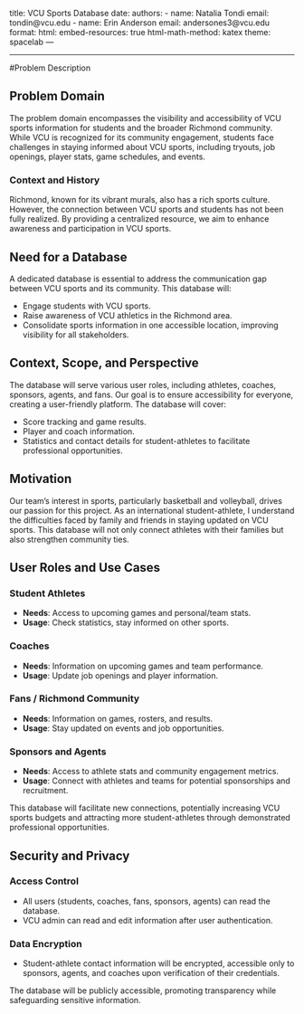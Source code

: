 title: VCU Sports Database 
date: 
authors:
    - name: Natalia Tondi
      email: tondin@vcu.edu
    - name: Erin Anderson
      email: andersones3@vcu.edu
format:
    html:
        embed-resources: true
        html-math-method: katex
        theme: spacelab
---

---

#Problem Description

## Problem Domain

The problem domain encompasses the visibility and accessibility of VCU sports information for students and the broader Richmond community. While VCU is recognized for its community engagement, students face challenges in staying informed about VCU sports, including tryouts, job openings, player stats, game schedules, and events. 

### Context and History

Richmond, known for its vibrant murals, also has a rich sports culture. However, the connection between VCU sports and students has not been fully realized. By providing a centralized resource, we aim to enhance awareness and participation in VCU sports.

## Need for a Database

A dedicated database is essential to address the communication gap between VCU sports and its community. This database will:

- Engage students with VCU sports.
- Raise awareness of VCU athletics in the Richmond area.
- Consolidate sports information in one accessible location, improving visibility for all stakeholders.

## Context, Scope, and Perspective

The database will serve various user roles, including athletes, coaches, sponsors, agents, and fans. Our goal is to ensure accessibility for everyone, creating a user-friendly platform. The database will cover:

- Score tracking and game results.
- Player and coach information.
- Statistics and contact details for student-athletes to facilitate professional opportunities.

## Motivation

Our team’s interest in sports, particularly basketball and volleyball, drives our passion for this project. As an international student-athlete, I understand the difficulties faced by family and friends in staying updated on VCU sports. This database will not only connect athletes with their families but also strengthen community ties.

## User Roles and Use Cases

### Student Athletes
- **Needs**: Access to upcoming games and personal/team stats.
- **Usage**: Check statistics, stay informed on other sports.

### Coaches
- **Needs**: Information on upcoming games and team performance.
- **Usage**: Update job openings and player information.

### Fans / Richmond Community
- **Needs**: Information on games, rosters, and results.
- **Usage**: Stay updated on events and job opportunities.

### Sponsors and Agents
- **Needs**: Access to athlete stats and community engagement metrics.
- **Usage**: Connect with athletes and teams for potential sponsorships and recruitment.

This database will facilitate new connections, potentially increasing VCU sports budgets and attracting more student-athletes through demonstrated professional opportunities.

## Security and Privacy

### Access Control
- All users (students, coaches, fans, sponsors, agents) can read the database.
- VCU admin can read and edit information after user authentication.

### Data Encryption
- Student-athlete contact information will be encrypted, accessible only to sponsors, agents, and coaches upon verification of their credentials.

The database will be publicly accessible, promoting transparency while safeguarding sensitive information.


